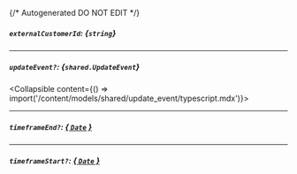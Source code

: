 {/* Autogenerated DO NOT EDIT  */}

##### `externalCustomerId`: *{`string`}*

---
##### `updateEvent?`: *{`shared.UpdateEvent`}*
<Collapsible content={() => import('/content/models/shared/update_event/typescript.mdx')}>
</Collapsible>

---
##### `timeframeEnd?`: [*{ `Date` }*](https://developer.mozilla.org/en-US/docs/Web/JavaScript/Reference/Global_Objects/Date)

---
##### `timeframeStart?`: [*{ `Date` }*](https://developer.mozilla.org/en-US/docs/Web/JavaScript/Reference/Global_Objects/Date)

